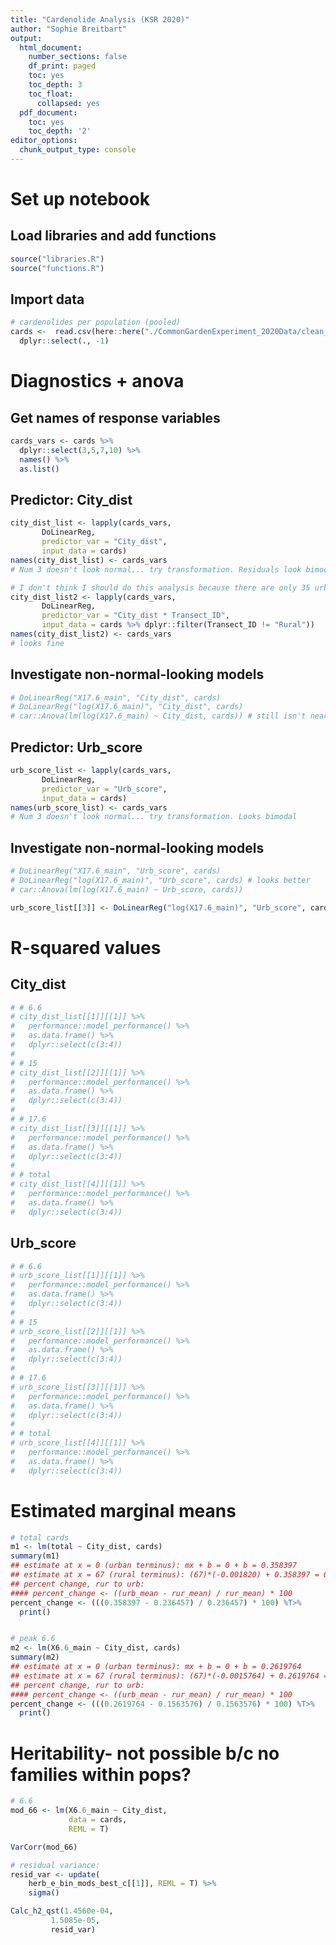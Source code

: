 ```yaml
---
title: "Cardenolide Analysis (KSR 2020)"
author: "Sophie Breitbart"
output:
  html_document:
    number_sections: false
    df_print: paged
    toc: yes
    toc_depth: 3
    toc_float:
      collapsed: yes
  pdf_document:
    toc: yes
    toc_depth: '2'
editor_options: 
  chunk_output_type: console
---
```


# Set up notebook
## Load libraries and add functions

```r
source("libraries.R")
source("functions.R")
```

## Import data
```r
# cardenolides per population (pooled)
cards <-  read.csv(here::here("./CommonGardenExperiment_2020Data/clean_data/2020_cardenolides_clean.csv")) %>%
  dplyr::select(., -1) 
```

# Diagnostics + anova
## Get names of response variables
```r
cards_vars <- cards %>%
  dplyr::select(3,5,7,10) %>%
  names() %>%
  as.list()
```

## Predictor: City_dist
```r
city_dist_list <- lapply(cards_vars,
       DoLinearReg,
       predictor_var = "City_dist",
       input_data = cards)
names(city_dist_list) <- cards_vars
# Num 3 doesn't look normal... try transformation. Residuals look bimodal

# I don't think I should do this analysis because there are only 35 urban populations: 17 non-corridor and 18 corridor
city_dist_list2 <- lapply(cards_vars,
       DoLinearReg,
       predictor_var = "City_dist * Transect_ID",
       input_data = cards %>% dplyr::filter(Transect_ID != "Rural"))
names(city_dist_list2) <- cards_vars
# looks fine
```

## Investigate non-normal-looking models
```r
# DoLinearReg("X17.6_main", "City_dist", cards)
# DoLinearReg("log(X17.6_main)", "City_dist", cards)
# car::Anova(lm(log(X17.6_main) ~ City_dist, cards)) # still isn't near p = 0.05 so maybe not worth worrying about
```

## Predictor: Urb_score
```r
urb_score_list <- lapply(cards_vars,
       DoLinearReg,
       predictor_var = "Urb_score",
       input_data = cards)
names(urb_score_list) <- cards_vars
# Num 3 doesn't look normal... try transformation. Looks bimodal
```

## Investigate non-normal-looking models
```r
# DoLinearReg("X17.6_main", "Urb_score", cards)
# DoLinearReg("log(X17.6_main)", "Urb_score", cards) # looks better
# car::Anova(lm(log(X17.6_main) ~ Urb_score, cards))

urb_score_list[[3]] <- DoLinearReg("log(X17.6_main)", "Urb_score", cards)
```

# R-squared values
## City_dist
```r
# # 6.6
# city_dist_list[[1]][[1]] %>%
#   performance::model_performance() %>%
#   as.data.frame() %>%
#   dplyr::select(c(3:4))
# 
# # 15
# city_dist_list[[2]][[1]] %>%
#   performance::model_performance() %>%
#   as.data.frame() %>%
#   dplyr::select(c(3:4))
# 
# # 17.6
# city_dist_list[[3]][[1]] %>%
#   performance::model_performance() %>%
#   as.data.frame() %>%
#   dplyr::select(c(3:4))
# 
# # total
# city_dist_list[[4]][[1]] %>%
#   performance::model_performance() %>%
#   as.data.frame() %>%
#   dplyr::select(c(3:4))
```

## Urb_score
```r
# # 6.6
# urb_score_list[[1]][[1]] %>%
#   performance::model_performance() %>%
#   as.data.frame() %>%
#   dplyr::select(c(3:4))
# 
# # 15
# urb_score_list[[2]][[1]] %>%
#   performance::model_performance() %>%
#   as.data.frame() %>%
#   dplyr::select(c(3:4))
# 
# # 17.6
# urb_score_list[[3]][[1]] %>%
#   performance::model_performance() %>%
#   as.data.frame() %>%
#   dplyr::select(c(3:4))
# 
# # total
# urb_score_list[[4]][[1]] %>%
#   performance::model_performance() %>%
#   as.data.frame() %>%
#   dplyr::select(c(3:4))
```


# Estimated marginal means
```r
# total cards
m1 <- lm(total ~ City_dist, cards)
summary(m1)
## estimate at x = 0 (urban terminus): mx + b = 0 + b = 0.358397
## estimate at x = 67 (rural terminus): (67)*(-0.001820) + 0.358397 = 0.236457
## percent change, rur to urb: 
#### percent_change <- ((urb_mean - rur_mean) / rur_mean) * 100
percent_change <- (((0.358397 - 0.236457) / 0.236457) * 100) %T>%
  print()


# peak 6.6
m2 <- lm(X6.6_main ~ City_dist, cards)
summary(m2)
## estimate at x = 0 (urban terminus): mx + b = 0 + b = 0.2619764  
## estimate at x = 67 (rural terminus): (67)*(-0.0015764) + 0.2619764 = 0.1563576
## percent change, rur to urb: 
#### percent_change <- ((urb_mean - rur_mean) / rur_mean) * 100
percent_change <- (((0.2619764 - 0.1563576) / 0.1563576) * 100) %T>%
  print()
```

# Heritability- not possible b/c no families within pops?
```r
# 6.6
mod_66 <- lm(X6.6_main ~ City_dist,
             data = cards,
             REML = T)

VarCorr(mod_66)

# residual variance:
resid_var <- update(
    herb_e_bin_mods_best_c[[1]], REML = T) %>%
    sigma()

Calc_h2_qst(1.4560e-04,
         1.5085e-05,
         resid_var)
```

